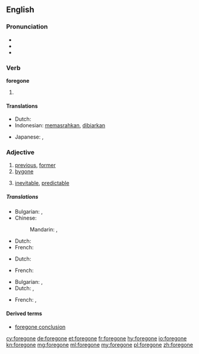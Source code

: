 ==English==

===Pronunciation===
* {{IPA|/ˈforɡɔn/}}
* {{audio|en-us-foregone.ogg|Audio (US)|lang=en}}
* {{rhymes|ɒn}}

===Verb===
'''foregone'''

# {{past participle of|forego|lang=en}}

====Translations====
{{trans-top|past participle of forego}}
* Dutch: {{t|nl|voorbij laten gaan}}
* Indonesian: [[pasrah|memasrahkan]], [[biar|dibiarkan]]
{{trans-mid}}
* Japanese: {{t|ja|諦めた|tr=[[あきらめた]], akirameta}}, {{t|ja|諦められた|tr=[[あきらめられた]], akiramerareta}}
{{trans-bottom}}

===Adjective===
{{en-adj}}

# [[previous]], [[former]]
# [[bygone]]
# {{context|informal|lang=en}} [[inevitable]], [[predictable]]

=====Translations=====
{{trans-top|Previous, former}}
* Bulgarian: {{t+|bg|минал|sc=Cyrl}}, {{t+|bg|предишен|sc=Cyrl}}
* Chinese:
*: Mandarin: {{t|cmn|先前的|sc=Hani}}, {{t|cmn|上一个的|sc=Hani}} {{attention|cmn}}
{{trans-mid}}
* Dutch: {{t+|nl|vorig}}
* French: {{t+|fr|précédent}}
{{trans-bottom}}

{{trans-top|Bygone}}
* Dutch: {{t+|nl|voorbij}}
{{trans-mid}}
* French: {{t+|fr|passé}}
{{trans-bottom}}

{{trans-top| inevitable, predictable}}
* Bulgarian: {{t+|bg|очакван|sc=Cyrl}}, {{t+|bg|предвиден|sc=Cyrl}}
* Dutch: {{t+|nl|onvermijdelijk}}, {{t+|nl|voorspelbaar}}
{{trans-mid}}
* French: {{t+|fr|inévitable}}, {{t+|fr|prévisible}}
{{trans-bottom}}

====Derived terms====
* [[foregone conclusion]]

[[cy:foregone]]
[[de:foregone]]
[[et:foregone]]
[[fr:foregone]]
[[hy:foregone]]
[[io:foregone]]
[[kn:foregone]]
[[mg:foregone]]
[[ml:foregone]]
[[my:foregone]]
[[pl:foregone]]
[[zh:foregone]]